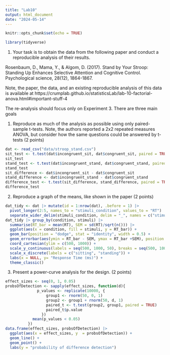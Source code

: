 ```yaml
---
title: "Lab10"
output: html_document
date: "2024-05-14"
---
```


```r
knitr::opts_chunk$set(echo = TRUE)
```
```r
library(tidyverse)
```
1. Your task is to obtain the data from the following paper and conduct a reproducible analysis of their results.  

Rosenbaum, D., Mama, Y., & Algom, D. (2017). Stand by Your Stroop: Standing Up Enhances Selective Attention and Cognitive Control. Psychological science, 28(12), 1864-1867.

Note, the paper, the data, and an existing reproducible analysis of this data is available at https://crumplab.github.io/statisticsLab/lab-10-factorial-anova.html#important-stuff-4

The re-analysis should focus only on Experiment 3. There are three main goals  

1. Reproduce as much of the analysis as possible using only paired-sample t-tests. Note, the authors reported a 2x2 repeated measures ANOVA, but consider how the same questions could be answered by t-tests (2 points)  

```r
dat <- read_csv("data/stroop_stand.csv")
sit_test <- t.test(dat$incongruent_sit, dat$congruent_sit, paired = TRUE)
sit_test
stand_test <- t.test(dat$incongruent_stand, dat$congruent_stand, paired = TRUE)
stand_test
sit_difference <- dat$incongruent_sit - dat$congruent_sit
stand_difference <- dat$incongruent_stand - dat$congruent_stand
difference_test <- t.test(sit_difference, stand_difference, paired = TRUE)
difference_test
```
2. Reproduce a graph of the means, like shown in the paper (2 points)  

```r
dat_tidy <- dat |> mutate(id = 1:nrow(dat), .before = 1) |>
  pivot_longer(2:5, names_to = "stimuli_condition", values_to = "RT") |>
  separate_wider_delim(stimuli_condition, delim = "_", names = c("stimuli", "condition"))
dat_tidy |> group_by(condition, stimuli) |>
  summarise(RT_bar = mean(RT), SEM = sd(RT)/sqrt(n())) |> 
  ggplot(aes(x = condition, fill = stimuli, y = RT_bar)) +
  geom_bar(position = "dodge", stat = "identity", width = 0.5) +
  geom_errorbar(aes(ymin = RT_bar - SEM, ymax = RT_bar +SEM), position =position_dodge(0.5), width = 0.1) +
  coord_cartesian(ylim = c(500, 1000)) +
  scale_y_continuous(labels = seq(500, 1000, 50), breaks = seq(500, 1000, 50)) +
  scale_x_discrete(labels = c("sitting", "standing")) +
  labs(x = NULL, y= "Response Time (ms)") +
  theme_classic()
```


3. Present a power-curve analysis for the design. (2 points)  

```r
effect_sizes <- seq(0, 1, 0.05)
probsOfDetection <- sapply(effect_sizes, function(d){
              p_values <- replicate(10000, {
                  group1 <- rnorm(50, 0, 1)
                  group2 <- group1 + rnorm(50, d, 1)
                  paired_t <- t.test(group2, group1, paired = TRUE)
                  paired_t$p.value
                })
            mean(p_values < 0.05)
          })
data.frame(effect_sizes, probsOfDetection) |>
  ggplot(aes(x = effect_sizes, y  = probsOfDetection)) +
  geom_line() +
  geom_point() +
  labs(y = "probability of difference detection")

```






